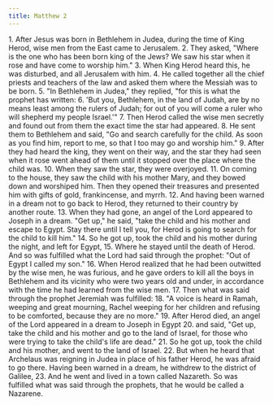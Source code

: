 ```yaml
---
title: Matthew 2
---
```




<Steps>
1. After Jesus was born in Bethlehem in Judea, during the time of King Herod, wise men from the East came to Jerusalem.  
2. They asked, "Where is the one who has been born king of the Jews? We saw his star when it rose and have come to worship him."  
3. When King Herod heard this, he was disturbed, and all Jerusalem with him.  
4. He called together all the chief priests and teachers of the law and asked them where the Messiah was to be born.  
5. "In Bethlehem in Judea," they replied, "for this is what the prophet has written:  
6. 'But you, Bethlehem, in the land of Judah,  ​are by no means least among the rulers of Judah;  for out of you will come a ruler who will shepherd my people Israel.'"  
7. Then Herod called the wise men secretly and found out from them the exact time the star had appeared.  
8. He sent them to Bethlehem and said, "Go and search carefully for the child. As soon as you find him, report to me, so that I too may go and worship him."  
9. After they had heard the king, they went on their way, and the star they had seen when it rose went ahead of them until it stopped over the place where the child was.  
10. When they saw the star, they were overjoyed.  
11. On coming to the house, they saw the child with his mother Mary, and they bowed down and worshiped him. Then they opened their treasures and presented him with gifts of gold, frankincense, and myrrh.  
12. And having been warned in a dream not to go back to Herod, they returned to their country by another route.  
13. When they had gone, an angel of the Lord appeared to Joseph in a dream. "Get up," he said, "take the child and his mother and escape to Egypt. Stay there until I tell you, for Herod is going to search for the child to kill him."  
14. So he got up, took the child and his mother during the night, and left for Egypt,  
15. Where he stayed until the death of Herod. And so was fulfilled what the Lord had said through the prophet: "Out of Egypt I called my son."  
16. When Herod realized that he had been outwitted by the wise men, he was furious, and he gave orders to kill all the boys in Bethlehem and its vicinity who were two years old and under, in accordance with the time he had learned from the wise men.  
17. Then what was said through the prophet Jeremiah was fulfilled:  
18. "A voice is heard in Ramah, weeping and great mourning,  Rachel weeping for her children and refusing to be comforted,  because they are no more."  
19. After Herod died, an angel of the Lord appeared in a dream to Joseph in Egypt  
20. and said, "Get up, take the child and his mother and go to the land of Israel, for those who were trying to take the child's life are dead."  
21. So he got up, took the child and his mother, and went to the land of Israel.  
22. But when he heard that Archelaus was reigning in Judea in place of his father Herod, he was afraid to go there. Having been warned in a dream, he withdrew to the district of Galilee,  
23. And he went and lived in a town called Nazareth. So was fulfilled what was said through the prophets, that he would be called a Nazarene.

</Steps>


